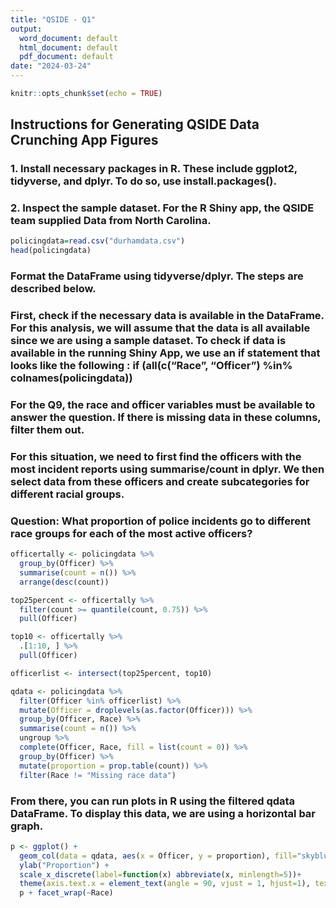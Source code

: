 ```yaml
---
title: "QSIDE - Q1"
output:
  word_document: default
  html_document: default
  pdf_document: default
date: "2024-03-24"
---
```


```r
knitr::opts_chunk$set(echo = TRUE)
```

## Instructions for Generating QSIDE Data Crunching App Figures

### 1. Install necessary packages in R. These include ggplot2, tidyverse, and dplyr. To do so, use install.packages().

### 2. Inspect the sample dataset. For the R Shiny app, the QSIDE team supplied Data from North Carolina.

```r
policingdata=read.csv("durhamdata.csv")
head(policingdata)
```
### Format the DataFrame using tidyverse/dplyr. The steps are described below. 

### First, check if the necessary data is available in the DataFrame. For this analysis, we will assume that the data is all available since we are using a sample dataset. To check if data is available in the running Shiny App, we use an if statement that looks like the following : if (all(c("Race", "Officer") %in% colnames(policingdata))

### For the Q9, the race and officer variables must be available to answer the question. If there is missing data in these columns, filter them out. 

### For this situation, we need to first find the officers with the most incident reports using summarise/count in dplyr. We then select data from these officers and create subcategories for different racial groups. 

### Question: What proportion of police incidents go to different race groups for each of the most active officers?

```r
officertally <- policingdata %>%
  group_by(Officer) %>%
  summarise(count = n()) %>%
  arrange(desc(count))

top25percent <- officertally %>%
  filter(count >= quantile(count, 0.75)) %>%
  pull(Officer)

top10 <- officertally %>%
  .[1:10, ] %>%
  pull(Officer)  

officerlist <- intersect(top25percent, top10)

qdata <- policingdata %>%
  filter(Officer %in% officerlist) %>%
  mutate(Officer = droplevels(as.factor(Officer))) %>%
  group_by(Officer, Race) %>%
  summarise(count = n()) %>%
  ungroup %>%
  complete(Officer, Race, fill = list(count = 0)) %>%
  group_by(Officer) %>%
  mutate(proportion = prop.table(count)) %>%
  filter(Race != "Missing race data") 

```

### From there, you can run plots in R using the filtered qdata DataFrame. To display this data, we are using a horizontal bar graph. 

```r
p <- ggplot() +
  geom_col(data = qdata, aes(x = Officer, y = proportion), fill="skyblue4") +
  ylab("Proportion") +
  scale_x_discrete(label=function(x) abbreviate(x, minlength=5))+
  theme(axis.text.x = element_text(angle = 90, vjust = 1, hjust=1), text = element_text(size = 15))
  p + facet_wrap(~Race)
```

















